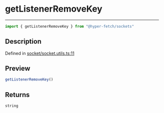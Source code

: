 

# getListenerRemoveKey

<div class="api-docs__separator" data-reactroot="">

---

</div><div class="api-docs__import" data-reactroot="">

```ts
import { getListenerRemoveKey } from "@hyper-fetch/sockets"
```

</div><div class="api-docs__section">

## Description

</div><div class="api-docs__description"><span class="api-docs__do-not-parse">



</span></div><p class="api-docs__definition">

Defined in [socket/socket.utils.ts:11](https://github.com/BetterTyped/hyper-fetch/blob/993719ed/packages/sockets/src/socket/socket.utils.ts#L11)

</p><div class="api-docs__section">

## Preview

</div><div class="api-docs__preview fn">

```ts
getListenerRemoveKey()
```

</div><div class="api-docs__section">

## Returns

</div><div class="api-docs__returns">

```ts
string
```

</div>